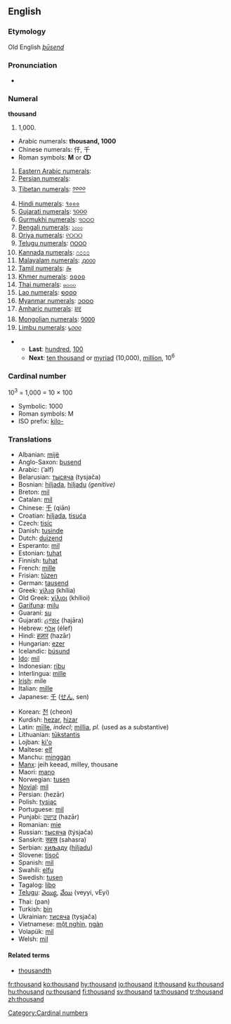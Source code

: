 ==English==

{{rank|king|nature|answered|363|thousand|looking|John|hour}}
===Etymology===
Old English ''[[þūsend]]''

===Pronunciation===
* {{audio|en-us-thousand.ogg|Audio (US)}}

===Numeral===
'''thousand'''

# 1,000.

*Arabic numerals: '''thousand, 1000'''
*Chinese numerals: 仟, 千
*Roman symbols: '''M''' or '''ↀ'''
#[[w:Eastern Arabic numerals|Eastern Arabic numerals]]: {{ARchar|[[١٠٠٠]]}}
#[[w:Eastern Arabic numerals|Persian numerals]]: {{FAchar|[[۱۰۰۰]]}}
#[[w:Indian numerals|Tibetan numerals]]: [[༡༠༠༠]]
#[[w:Indian numerals|Hindi numerals]]: [[१०००]]
#[[w:Indian numerals|Gujarati numerals]]: [[૧૦૦૦]]
#[[w:Indian numerals|Gurmukhi numerals]]: [[੧੦੦੦]]
#[[w:Indian numerals|Bengali numerals]]: [[১০০০]]
#[[w:Indian numerals|Oriya numerals]]: [[୧୦୦୦]]
#[[w:Indian numerals|Telugu numerals]]: [[౧౦౦౦]]
#[[w:Indian numerals|Kannada numerals]]: [[೧೦೦೦]]
#[[w:Indian numerals|Malayalam numerals]]: [[൧൦൦൦]]
#[[w:Indian numerals|Tamil numerals]]: [[௲]]
#[[w:Khmer script|Khmer numerals]]: [[១០០០]]
#[[w:Thai numerals|Thai numerals]]: [[๑๐๐๐]]
#[[w:Lao alphabet|Lao numerals]]: [[໑໐໐໐]]
#[[w:Burmese alphabet|Myanmar numerals]]: [[၁၀၀၀]]
#[[w:Amharic language|Amharic numerals]]: [[፱፻]]
#[[w:Mongolian alphabet|Mongolian numerals]]: [[᠑᠐᠐᠐]]
#[[w:Limbu language|Limbu numerals]]: [[᥇᥆᥆᥆]]

**'''Last''': [[hundred]], [[100]]
**'''Next''': [[ten thousand]] or [[myriad]] (10,000), [[million]], 10<sup>6</sup>

===Cardinal number===
10<sup>3</sup> = 1,000 = 10 &times; 100

*Symbolic: 1000
*Roman symbols: M 
*ISO prefix: [[kilo-]]

===Translations===
{{top}}
*Albanian: [[mijë]]
*Anglo-Saxon: [[þusend]]
*Arabic: {{ARchar|[[ألف]]}} (’alf)
*Belarusian: [[тысяча]] (tysjača)
*Bosnian: [[hiljada]], [[hiljadu]] ''(genitive)''
*Breton: [[mil]]
*Catalan: [[mil]]
*Chinese: [[千]] (qiān)
*Croatian: [[hiljada]], [[tisuća]]
*Czech:  [[tisíc]]
*Danish: [[tusinde]]
*Dutch: [[duizend]] {{f}}
*Esperanto: [[mil]]
*Estonian: [[tuhat]]
*Finnish: [[tuhat]]
*French: [[mille]] {{m}}
*Frisian: [[tûzen]]
*German: [[tausend]] {{n}}
*Greek: [[χίλια]] (khília)
*Old Greek: [[χίλιοι]] (khílioi)
*[[Garífuna]]: [[milu]]
*Guaraní: [[su]]
*Gujarati: [[હજાર]] (hajāra)
*Hebrew: [[אלף]] (élef)
*Hindi: [[हज़ार]] (hazār)
*Hungarian: [[ezer]]
*Icelandic: [[þúsund]]
*[[Ido]]: [[mil]]
*Indonesian: [[ribu]]
*Interlingua: [[mille]]
*[[Irish]]: míle
*Italian: [[mille]] {{m}}
*Japanese: [[千]] ([[せん]], sen)
{{mid}}
*Korean: [[천]] (cheon)
*Kurdish: [[hezar]], [[hizar]]
*Latin: [[mille|mīlle]], ''indecl''; [[millia]], {{n}} ''pl.'' (used as a substantive)
*Lithuanian: [[tūkstantis]] {{m}}
*Lojban: [[ki'o]]
*Maltese: [[elf]]
*Manchu: [[minggan]]
*[[Manx]]: jeih keead, milley, thousane
*Maori: [[mano]]
*Norwegian: [[tusen]]
*[[Novial]]: [[mil]]
*Persian: {{FAchar|[[هزار|هِزار]]}} (hezār)
*Polish: [[tysiąc]]
*Portuguese: [[mil]]
*Punjabi: [[ਹਜ਼ਾਰ]] (hazār)
*Romanian: [[mie]] {{f}}
*Russian: [[тысяча]] (týsjača) {{f}}
*Sanskrit: [[सहस्र]] (sahasra)
*Serbian: [[хиљаду]] ([[hiljadu]])
*Slovene: [[tisoč]]
*Spanish: [[mil]] {{m}}
*Swahili: [[elfu]]
*Swedish: [[tusen]]
*Tagalog: [[libo]]
*[[Telugu]]: [[వెయ్యి]], [[వేయి]] (veyyi, vEyi)
*Thai: {{THchar|[[พัน]]}} (pan)
*Turkish: [[bin]]
*Ukrainian: [[тисяча]] (tysjača)
*Vietnamese: [[một nghìn]], [[ngàn]]
*Volapük: [[mil]]
*Welsh: [[mil]]
{{bottom}}

====Related terms====
*[[thousandth]]

[[Category:Cardinal numbers]]

[[fr:thousand]]
[[ko:thousand]]
[[hy:thousand]]
[[io:thousand]]
[[it:thousand]]
[[ku:thousand]]
[[hu:thousand]]
[[ru:thousand]]
[[fi:thousand]]
[[sv:thousand]]
[[ta:thousand]]
[[tr:thousand]]
[[zh:thousand]]